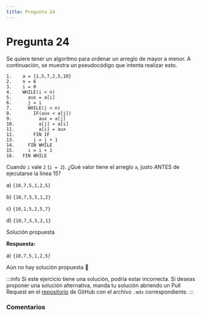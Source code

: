 ```yaml
---
title: Pregunta 24
---
```



# Pregunta 24

<div className="exercise">
Se quiere tener un algoritmo para ordenar un arreglo de mayor a menor. A continuación, se muestra
un pseudocódigo que intenta realizar esto.

```
1.    a = {1,5,7,2,5,10}
2.    n = 6
3.    i = 0
4.    WHILE(i < n)
5.      aux = a[i]
6.      j = i
7.      WHILE(j < n)
8.        IF(aux < a[j])
9.          aux = a[j]
10.         a[j] = a[i]
11.         a[i] = aux
12.       FIN IF
13.       j = j + 1
14.     FIN WHILE
15.     i = i + 1
16.   FIN WHILE
```

Cuando `i` vale `2` (`i = 2`). ¿Qué valor tiene el arreglo `a`, justo ANTES de ejecutarse la línea 15?

a) `{10,7,5,1,2,5}`

b) `{10,7,5,5,1,2}`

c) `{10,1,5,2,5,7}`

d) `{10,7,5,5,2,1}`
</div>

<MDXDetails>
<summary>Solución propuesta</summary>

<div className="exercise">

**Respuesta:**

a) `{10,7,5,1,2,5}`

Aún no hay solución propuesta 🥲
</div>

:::info
Si este ejercicio tiene una solución, podría estar incorrecta. Si deseas proponer una solución alternativa, manda tu solución abriendo
un Pull Request en el [repositorio](https://github.com/crow-rojas/apuntes-fundamentals/pulls) de GitHub con el archivo
`.mdx` correspondiente.
:::

</MDXDetails>

### Comentarios

<Disqus
  url="https://crow-rojas.github.io/apuntes-fundamentals/docs/engineering/computing/exercises/2018-2/p24"
  identifier="docs/engineering/computing/exercises/2018-2/p24"
  title="2018-2 Computación - Pregunta 24"
/>
